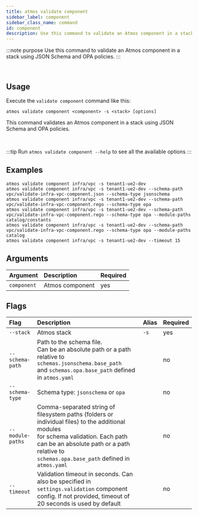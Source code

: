 ```yaml
---
title: atmos validate component
sidebar_label: component
sidebar_class_name: command
id: component
description: Use this command to validate an Atmos component in a stack using JSON Schema and OPA policies.
---
```


:::note purpose
Use this command to validate an Atmos component in a stack using JSON Schema and OPA policies.
:::

<br/>

<Screengrab title="atmos validate component --help" slug="atmos-validate-component--help" />

## Usage

Execute the `validate component` command like this:

```shell
atmos validate component <component> -s <stack> [options]
```

This command validates an Atmos component in a stack using JSON Schema and OPA policies.

<br/>

:::tip
Run `atmos validate component --help` to see all the available options
:::

## Examples

```shell
atmos validate component infra/vpc -s tenant1-ue2-dev
atmos validate component infra/vpc -s tenant1-ue2-dev --schema-path vpc/validate-infra-vpc-component.json --schema-type jsonschema
atmos validate component infra/vpc -s tenant1-ue2-dev --schema-path vpc/validate-infra-vpc-component.rego --schema-type opa
atmos validate component infra/vpc -s tenant1-ue2-dev --schema-path vpc/validate-infra-vpc-component.rego --schema-type opa --module-paths catalog/constants
atmos validate component infra/vpc -s tenant1-ue2-dev --schema-path vpc/validate-infra-vpc-component.rego --schema-type opa --module-paths catalog
atmos validate component infra/vpc -s tenant1-ue2-dev --timeout 15
```

## Arguments

| Argument    | Description     | Required |
|:------------|:----------------|:---------|
| `component` | Atmos component | yes      |

## Flags

| Flag             | Description                                                                                                                                                                                                                               | Alias | Required |
|:-----------------|:------------------------------------------------------------------------------------------------------------------------------------------------------------------------------------------------------------------------------------------|:------|:---------|
| `--stack`        | Atmos stack                                                                                                                                                                                                                               | `-s`  | yes      |
| `--schema-path`  | Path to the schema file.<br/>Can be an absolute path or a path relative to `schemas.jsonschema.base_path`<br/>and `schemas.opa.base_path` defined in `atmos.yaml`                                                                         |       | no       |
| `--schema-type`  | Schema type: `jsonschema` or `opa`                                                                                                                                                                                                        |       | no       |
| `--module-paths` | Comma-separated string of filesystem paths (folders or individual files) to the additional modules<br/>for schema validation. Each path can be an absolute path or a path relative to<br/>`schemas.opa.base_path` defined in `atmos.yaml` |       | no       |
| `--timeout`      | Validation timeout in seconds. Can also be specified in `settings.validation` component config. If not provided, timeout of 20 seconds is used by default                                                                                 |       | no       |
